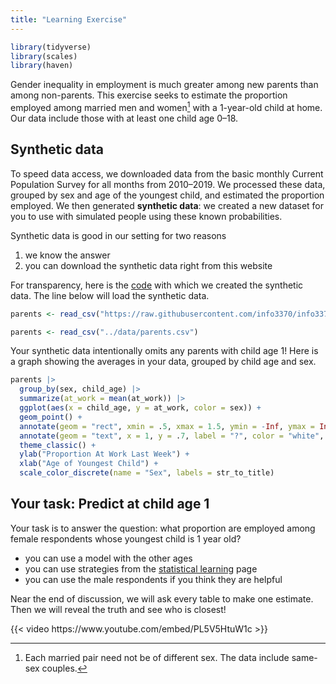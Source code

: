 ```yaml
---
title: "Learning Exercise"
---
```


```r
library(tidyverse)
library(scales)
library(haven)
```

Gender inequality in employment is much greater among new parents than among non-parents. This exercise seeks to estimate the proportion employed among married men and women^[Each married pair need not be of different sex. The data include same-sex couples.] with a 1-year-old child at home. Our data include those with at least one child age 0--18.

## Synthetic data

To speed data access, we downloaded data from the basic monthly Current Population Survey for all months from 2010--2019. We processed these data, grouped by sex and age of the youngest child, and estimated the proportion employed. We then generated **synthetic data**: we created a new dataset for you to use with simulated people using these known probabilities.

Synthetic data is good in our setting for two reasons

1) we know the answer
2) you can download the synthetic data right from this website

For transparency, here is the [code](../code/synthetic_parents.R) with which we created the synthetic data. The line below will load the synthetic data.


```r
parents <- read_csv("https://raw.githubusercontent.com/info3370/info3370.github.io/main/data/parents.csv")
```
```r
parents <- read_csv("../data/parents.csv")
```

Your synthetic data intentionally omits any parents with child age 1! Here is a graph showing the averages in your data, grouped by child age and sex.

```r
parents |>
  group_by(sex, child_age) |>
  summarize(at_work = mean(at_work)) |>
  ggplot(aes(x = child_age, y = at_work, color = sex)) +
  geom_point() +
  annotate(geom = "rect", xmin = .5, xmax = 1.5, ymin = -Inf, ymax = Inf, fill = "gray") +
  annotate(geom = "text", x = 1, y = .7, label = "?", color = "white", fontface = "bold", size = 10) +
  theme_classic() +
  ylab("Proportion At Work Last Week") +
  xlab("Age of Youngest Child") +
  scale_color_discrete(name = "Sex", labels = str_to_title)
```

## Your task: Predict at child age 1

Your task is to answer the question: what proportion are employed among female respondents whose youngest child is 1 year old?

- you can use a model with the other ages
- you can use strategies from the [statistical learning](statistical_learning.qmd) page
- you can use the male respondents if you think they are helpful

Near the end of discussion, we will ask every table to make one estimate. Then we will reveal the truth and see who is closest!

{{< video https://www.youtube.com/embed/PL5V5HtuW1c >}}